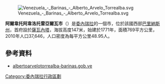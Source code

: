 [[Image:Venezuela_-_Barinas_-_Alberto_Arvelo_Torrealba.svg|right]]

'''阿爾韋托阿韋洛托雷亞爾瓦市'''（{{lang-es|Municipio Alberto Arvelo Torrealba}}）是[[委內瑞拉|委內瑞拉]]的一個市，位於該國西部[[巴里納斯州|巴里納斯州]]，首府設於[[薩瓦內塔_(委內瑞拉)|薩瓦內塔]]，海拔高度147米，始建於1771年，面積769平方公里，2010年人口37,646，人口密度為每平方公里48.95人。

==參考資料==
* [http://albertoarvelotorrealba-barinas.gob.ve/portal-alcaldias/ albertoarvelotorrealba-barinas.gob.ve] {{Wayback|url=http://albertoarvelotorrealba-barinas.gob.ve/portal-alcaldias/ |date=20220103120331 }} {{es icon}}

{{Venezuela-geo-stub}}
[[Category:委內瑞拉行政區劃|Category:委內瑞拉行政區劃]]